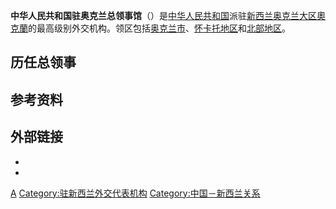 {{Infobox diplomatic mission
|name=中华人民共和国驻奥克兰总领事馆<br><small>{{lang|en|Consulate-General of the People's Republic of China in Auckland}}</small><br>[[File:National_Emblem_of_the_People's_Republic_of_China.svg|100px]]
|location={{flag|New Zealand}}[[奥克兰大区|奥克兰大区]][[奧克蘭_(紐西蘭)|奧克蘭]]
|image=
|address=588 Great South Road, Ellerslie<ref>[http://auckland.china-consulate.org/chn/lxwm/ 中国驻奥克兰总领事馆>联系我们]</ref>
|department={{flagicon|CHN}} [[中华人民共和国外交部|中华人民共和国外交部]]
|consul_general=[[阮平_(1962年)|阮平]]
|website=[http://auckland.china-consulate.gov.cn/chn/ 官方网站]
}}
'''中华人民共和国驻奥克兰总领事馆'''（{{lang-en|Consulate-General of the People's Republic of China in Auckland}}）是[[中华人民共和国|中华人民共和国]]派驻[[新西兰|新西兰]][[奥克兰大区|奥克兰大区]][[奧克蘭_(紐西蘭)|奧克蘭]]的最高级别外交机构。领区包括[[奥克兰市|奥克兰市]]、[[怀卡托|怀卡托地区]]和[[北地大区|北部地区]]。

==历任总领事==
{{main|中国驻奥克兰总领事列表}}

==参考资料==
{{reflist}}

==外部链接==
* {{Official Website|http://auckland.china-consulate.gov.cn/chn/|中华人民共和国驻奥克兰总领事馆官方网站}}{{zh-hans icon}}{{en icon}}
* {{Facebook|ChinaConsAuckland}}

{{中华人民共和国驻外机构}}

[[Category:中华人民共和国驻外机构|A]]
[[Category:驻新西兰外交代表机构|Category:驻新西兰外交代表机构]]
[[Category:中国－新西兰关系|Category:中国－新西兰关系]]